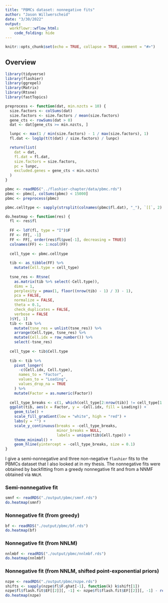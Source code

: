 ```yaml
---
title: "PBMCs dataset: nonnegative fits"
author: "Jason Willwerscheid"
date: "3/30/2022"
output:
  workflowr::wflow_html:
    code_folding: hide
---
```


```r
knitr::opts_chunk$set(echo = TRUE, collapse = TRUE, comment = "#>")
```

## Overview

```r
library(tidyverse)
library(flashier)
library(ggrepel)
library(Matrix)
library(Rtsne)
library(fastTopics)

preprocess <- function(dat, min.nzcts = 10) {
  size.factors <- colSums(dat)
  size.factors <- size.factors / mean(size.factors)
  gene_cts <- rowSums(dat > 0)
  dat <- dat[gene_cts >= min.nzcts, ]

  lunpc <- max(1 / min(size.factors) - 1 / max(size.factors), 1)
  fl.dat <- log1p(t(t(dat) / size.factors) / lunpc)

  return(list(
    dat = dat,
    fl.dat = fl.dat,
    size.factors = size.factors,
    pc = lunpc,
    excluded.genes = gene_cts < min.nzcts)
  )
}

pbmc <- readRDS("../flashier-chapter/data/pbmc.rds")
pbmc <- pbmc[, colSums(pbmc) < 15000]
pbmc <- preprocess(pbmc)

pbmc.celltype <- sapply(strsplit(colnames(pbmc$fl.dat), "_"), `[[`, 2)
```

```r
do.heatmap <- function(res) {
  fl <- res$fl
  
  FF <- ldf(fl, type = "I")$F
  FF <- FF[, -1]
  FF <- FF[, order(res$fl$pve[-1], decreasing = TRUE)]
  colnames(FF) <- 1:ncol(FF) 
  
  cell_type <- pbmc.celltype
  
  tib <- as_tibble(FF) %>%
    mutate(Cell.type = cell_type)
  
  tsne_res <- Rtsne(
    as.matrix(tib %>% select(-Cell.type)),
    dims = 1,
    perplexity = pmax(1, floor((nrow(tib) - 1) / 3) - 1),
    pca = FALSE,
    normalize = FALSE,
    theta = 0.1,
    check_duplicates = FALSE,
    verbose = FALSE
  )$Y[, 1]
  tib <- tib %>%
    mutate(tsne_res = unlist(tsne_res)) %>%
    arrange(Cell.type, tsne_res) %>%
    mutate(Cell.idx = row_number()) %>%
    select(-tsne_res)
  
  cell_type <- tib$Cell.type
  
  tib <- tib %>%
    pivot_longer(
      -c(Cell.idx, Cell.type),
      names_to = "Factor",
      values_to = "Loading",
      values_drop_na = TRUE
    ) %>%
    mutate(Factor = as.numeric(Factor))
  
  cell_type_breaks <- c(1, which(cell_type[2:nrow(tib)] != cell_type[1:(nrow(tib) - 1)]))
  ggplot(tib, aes(x = Factor, y = -Cell.idx, fill = Loading)) +
    geom_tile() +
    scale_fill_gradient(low = "white", high = "red") +
    labs(y = "") +
    scale_y_continuous(breaks = -cell_type_breaks,
                       minor_breaks = NULL,
                       labels = unique(tib$Cell.type)) +
    theme_minimal() +
    geom_hline(yintercept = -cell_type_breaks, size = 0.1)
}
```

I give a semi-nonnegative and three non-negative `flashier` fits to the PBMCs dataset that I also looked at in my thesis. The nonnegative fits were obtained by backfitting from a greedy nonnegative fit and from a NNMF obtained via `NNLM`.

### Semi-nonnegative fit

```r
smnf <- readRDS("./output/pbmc/smnf.rds")
do.heatmap(smnf)
```

<!-- ### Greedy nonnegative fit -->

<!-- ```{r greedy2} -->
<!-- greedy2 <- readRDS("./output/pbmc/greedy2.rds") -->
<!-- do.heatmap(greedy2) -->
<!-- ``` -->

### Nonnegative fit (from greedy)

```r
bf <- readRDS("./output/pbmc/bf.rds")
do.heatmap(bf)
```

<!-- ### NNLM fit -->

<!-- ```{r nnlm} -->
<!-- nnlm <- readRDS("./output/pbmc/nnlm.rds") -->
<!-- do.heatmap(nnlm) -->
<!-- ``` -->

### Nonnegative fit (from NNLM)

```r
nnlmbf <- readRDS("./output/pbmc/nnlmbf.rds")
do.heatmap(nnlmbf)
```

### Nonnegative fit (from NNLM, shifted point-exponential priors)
```r
nzpe <- readRDS("./output/pbmc/nzpe.rds")
shifts <- sapply(nzpe$fl$F.ghat[-1], function(k) k$shift[1])
nzpe$fl$flash.fit$EF[[2]][, -1] <- nzpe$fl$flash.fit$EF[[2]][, -1] - rep(shifts, each = ncol(pbmc$fl.dat))
do.heatmap(nzpe)
```

